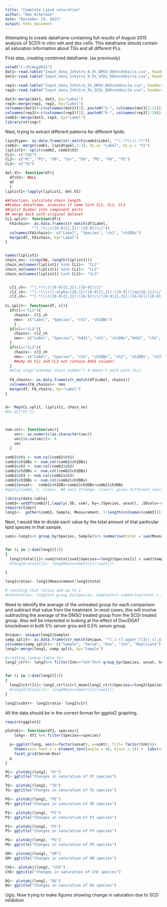 ```yaml
---
title: "Complete Lipid saturation"
author: "Dan Ackerman"
date: "December 14, 2015"
output: html_document
---
```


Attempting to create dataframe containing full results of August 2015 analysis of SCD1i in vitro veh and dox cells. This dataframe should contain all saturation information about TGs and all different PLs. 

First step, creating combined dataframe. (as previously)
```r
setwd("C:/R/Aug2015")
dat1<-read.table("Input_data_InVitro_0.5%_DMSO_DOXvsVehicle.csv", header=TRUE, sep=",")
dat2<-read.table("Input_data_InVitro_0.5%_SCDi_DOXvsVehicle.csv", header=TRUE, sep=",")

rep1<-read.table("Input_data_InVitro_5%_DMSO_DOXvsVehicle.csv", header=TRUE, sep=",")
rep2<-read.table("Input_data_InVitro_5%_SCDi_DOXvsVehicle.csv", header=TRUE, sep=",")

dat3<-merge(dat1, dat2, by="Label")
rep3<-merge(rep1, rep2, by="Label")
colnames(dat3)<-c(colnames(dat3)[1], paste0("S-", colnames(dat3[2:21])))
colnames(rep3)<-c(colnames(rep3)[1], paste0("R-", colnames(rep3[2:20])))
comb1<-merge(dat3, rep3, by="Label")
library(stringr)
```

Next, trying to extract different patterns for different lipids.

```r
lipidtype<- as.data.frame(str_match(comb1$Label, "^(.*)\\((.*)"))
comb2<- merge(comb1, lipidtype[,1:2], by.x= "Label", by.y = "V1")
liplist1<- split(comb2, comb2$V2)
CL1<- c("ChE")
CL2<- c("PC", "PS", "SM", "Cer", "DG", "PE", "PG", "PI")
CL3<- c("TG")

del.V2<- function(df){
  df$V2<- NULL
  df
  }
liplist2<-lapply(liplist1, del.V2)

##function: calculate chain length
##takes dataframe, assesses if name %in% CL1, CL2, CL3
##split $Label into component parts
## merge back with original dataset
CL1.split<- function(df){
  FA1chain<- as.data.frame(str_match(df$Label,
            "^(.*)\\(([0-9]{1,2}):([0-9])\\)"))
  colnames(FA1chain)<- c("Label", "Species", "ch1", "ch1DBs")
  merge(df, FA1chain, by="Label")
}


names(liplist1)
chain_no<- c(rep(NA, length(liplist1)))
chain_no[names(liplist1) %in% CL1]<- "CL1"
chain_no[names(liplist1) %in% CL2]<- "CL2"
chain_no[names(liplist1) %in% CL3]<- "CL3"


  cl1_ch<- "^(.*)\\(([0-9]{1,2}):([0-9])\\)"
  cl2_ch<- "^(.*)\\(([:alpha:]{0,1})([0-9]{1,2}):([0-9])([ep]{0,1})\\/([0-9]{1,2}):([0-9])\\)"
  cl3_ch<- "^(.*)\\(([0-9]{1,2}):([0-9])\\/([0-9]{1,2}):([0-9])/([0-9]{1,2}):([0-9])\\)"
  
CL.split<- function(df, cl){
  if(cl=="CL1"){
    chains<- cl1_ch
    nms<- c("Label", "Species", "ch1", "ch1DBs")
    } 
  if(cl=="CL2"){
    chains<- cl2_ch
    nms<- c("Label", "Species", "Add1", "ch1", "ch1DBs","Add2", "ch2", "ch2DBs")
  }
  if(cl=="CL3"){
    chains<- cl3_ch
    nms<- c("Label", "Species", "ch1", "ch1DBs", "ch2", "ch2DBs", "ch3", "ch3DBs")
    ##why do CL1 and CL3 not contain Add1 column?
  }
  #else stop("unknown chain number") # doesn't work with this 
  
  FA_chains<- as.data.frame(str_match(df$Label, chains))
  colnames(FA_chains)<- nms
  merge(df, FA_chains, by="Label")
}


d<- Map(CL.split, liplist1, chain_no)
#b<-d[["PC"]]

 
```


```r
num.col<- function(vec){
    vec<- as.numeric(as.character(vec))
    vec[is.na(vec)]<- 0
    vec
  }

comb2$ch1 <- num.col(comb2$ch1)
comb2$ch1DBs <- num.col(comb2$ch1DBs)
comb2$ch2 <- num.col(comb2$ch2)
comb2$ch2DBs <- num.col(comb2$ch2DBs)
comb2$ch3 <- num.col(comb2$ch3)
comb2$ch3DBs <- num.col(comb2$ch3DBs)
comb2$unsat<-  comb2$ch1DBs+comb2$ch2DBs+comb2$ch3DBs
#apply(comb2, 2, class)  ## very strange- class() gives different result thab str() in terms of class of the columns

library(data.table)
comb3<-setDT(comb2)[,lapply(.SD, sum), by=.(Species, unsat), .SDcols=-c('Label',"ch1", "ch1DBs", "Add1", "Add2", "ch2", "ch2DBs", "ch3","ch3DBs")]
require(tidyr)
long1<-  gather(comb3, Sample, Measurement, 3:length(colnames(comb3)))
```


Next, I would like to divide each value by the total amount of that particular lipid species in that sample.

```r
sum1<-long1%>% group_by(Species, Sample)%>% summarise(total = sum(Measurement))


for (i in 1:dim(long1)[1])
{
  long1$total[i]<-sum1$total[sum1$Species==long1$Species[i] & sum1$Sample==long1$Sample[i]]
  #long1$ratio1[i]<- long$Measurement[i]/(sum1[]) 

}  

long1$ratio<- long1$Measurement/long1$total

# checking that ratios add up to 1
#checkratio<- long1%>% group_by(Species, Sample)%>% summarise(total = sum(ratio))
```

Need to identify the average of the untreated group for each comparison and subtract that value from the treatment. In most cases, this will involve subtracting the average of the DMSO treated group from the SCDi treated group. Also will be interested in looking at the effect of Dox/DGAT knockdown in both 5% serum grou and 0.5% serum group. 


```r
Unique<- unique(long1$Sample)
samp_split<- as.data.frame(str_match(Unique, "^(.)-([:upper:]{3})_([:alpha:]{3,4})_([:digit:])"))
colnames(samp_split)<- c("Sample", "Serum", "Dox", "Inh", "Replicate")
long2<-merge(long1, samp_split, by="Sample")

#creating lookup table for 
long2_ctrl<- long2%>% filter(Inh=="Veh")%>% group_by(Species, unsat, Serum, Dox)%>% summarise(ctrl_mean = mean(ratio))


for (i in 1:dim(long2)[1])
{
  long2$ctrl[i]<-long2_ctrl$ctrl_mean[long2_ctrl$Species==long2$Species[i] &  long2_ctrl$unsat==long2$unsat[i] &long2_ctrl$Serum==long2$Serum[i] & long2_ctrl$Dox==long2$Dox[i]]
  #long1$ratio1[i]<- long$Measurement[i]/(sum1[]) 
}

long2$subtr<- long2$ratio- long2$ctrl
```

All the data should be in the correct format for ggplot2 graphing. 


```r
require(ggplot2)

plotobj<- function(df1, species){
    long<- df1 %>% filter(Species==species)

  p<-ggplot(long, aes(x=factor(unsat), y=subtr, fill= factor(Inh)))+    geom_boxplot()+
    theme(axis.text.x = element_text(angle = 90, hjust = 1)) +  labs(x="Double Bonds") +
    facet_grid(Serum~Dox)
  p
}

PC<- plotobj(long2, "PC")
PC+ ggtitle("Changes in saturation of PC species")

TG<- plotobj(long2, "TG")
TG+ ggtitle("Changes in saturation of TG species")

PE<- plotobj(long2, "PE")
PE+ ggtitle("Changes in saturation of PE species")

PI<- plotobj(long2, "PI")
PI+ ggtitle("Changes in saturation of PI species")

PS<- plotobj(long2, "PS")
PS+ ggtitle("Changes in saturation of PS species")

PG<- plotobj(long2, "PG")
PG+ ggtitle("Changes in saturation of PG species")

SM<- plotobj(long2, "SM")
SM+ ggtitle("Changes in saturation of SM species")

ChE<- plotobj(long2, "ChE")
ChE+ ggtitle("Changes in saturation of ChE species")

DG<- plotobj(long2, "DG")
DG+ ggtitle("Changes in saturation of DG species")
```

Ugly. Now trying to make figures showing change in saturation due to SCD inhibition


```r



```

